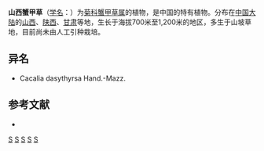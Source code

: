 {{Speciesbox
| name = 山西蟹甲草
| status = 
| status_system = 
| image =
| genus = Parasenecio
| species = dasythyrsus
| authority = (Hand.-Mazz.) [[陈艺林|Y. L. Chen]]
}}

'''山西蟹甲草'''（[[学名|学名]]：{{lang|la|''Parasenecio dasythyrsus''}}）为[[菊科|菊科]][[蟹甲草属|蟹甲草属]]的植物，是中国的特有植物。分布在[[中国大陆|中国大陆]]的[[山西|山西]]、[[陕西|陕西]]、[[甘肃|甘肃]]等地，生长于海拔700米至1,200米的地区，多生于山坡草地，目前尚未由人工引种栽培。

== 异名 ==
* Cacalia dasythyrsa Hand.-Mazz.

== 参考文献 ==
<div class="references-small">
* {{cite web| url =http://www.bioinfo.cn/db05/KmzwSpecies.php?action=view&id=5128| title =山西蟹甲草| work =《中国高等植物数据库全库》| publisher =中国科学院微生物研究所| author =昆明植物研究所| accessdate =2009-02-25| deadurl =yes| archiveurl =https://web.archive.org/web/20160305020913/http://www.bioinfo.cn/db05/KmzwSpecies.php?action=view&id=5128| archivedate =2016-03-05}}
</div>
{{Taxonbar|from=Q11047212}}

[[Category:蟹甲草属|S]]
[[Category:中國特有植物|S]]
[[Category:山西植物|S]]
[[Category:陕西植物|S]]
[[Category:甘肃植物|S]]